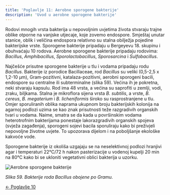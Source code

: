 ```yaml
---
title: 'Poglavlje 11: Aerobne sporogene bakterije'
description: 'Uvod u aerobne sporogene bakterije'
---
```



Rodovi mnogih vrsta bakterija u nepovoljnim uvjetima života stvaraju trajne oblike otporne na vanjske utjecaje, koje zovemo endospore. Smještaj unutar stanice, oblik i veličina endospora relativno su stalna obilježja pojedine bakterijske vrste. Sporogene bakterije pripadaju u Bergeyevu 18. skupinu i obuhvaćaju 10 rodova. Aerobne sporogene bakterije pripadaju rodovima: *Bacillus*, *Amphibacillus*, *Sporolactobacillus*, *Sporosarcina* i *Sulfobacillus*.

Najčešće prisutne sporogene bakterije u tlu i vodama pripadaju rodu *Bacillus*. Bakterije iz porodice Bacillaceae, rod *Bacillus* su veliki (0,5-2,5 x 1,2-10 μm), Gram-pozitivni, katalaza-pozitivni, aerobni sporogeni bacili, endospore su centralne ili subterminalne (slika 59). Većina ih je pokretna, neki stvaraju kapsulu. Rod ima 48 vrsta, a većina su saprofiti u zemlji, vodi, zraku, biljkama. Stalna je mikroflora sijena vrsta *B. subtilis*, a vrste, *B. cereus*, *B. megaterium* i *B. licheniformis* široko su rasprostranjene u tlu. Omjer sporuliranih oblika naprama ukupnom broju bakterijskih kolonija na agarnoj podlozi uzima se kao znak prisutnosti teže razgradivih organskih tvari u vodama. Naime, smatra se da kada u površinskim vodama heterotrofnim bakterijama ponestaje lakorazgradivih organskih spojeva (svježa zagađenja), sporogeni sojevi bacila sporuliraju kako bi preživjeli nepovoljne životne uvjete. To upozorava dijelom i na poboljšanje ekološke kakvoće vode.

Sporogene bakterije iz okoliša uzgajaju se na neselektivnoj podlozi hranjivi agar i temperaturi 22°C/72 h nakon pasterizacije u vodenoj kupelji 20 min na 80°C kako bi se ukloniti vegetativni oblici bakterija u uzorku.

![Aerobne sporogene bakterije](/images/slika59.jpg)

*Slika 59. Bakterije roda Bacillus obojene po Gramu.*

[← Poglavlje 10](../poglavlje-10)
